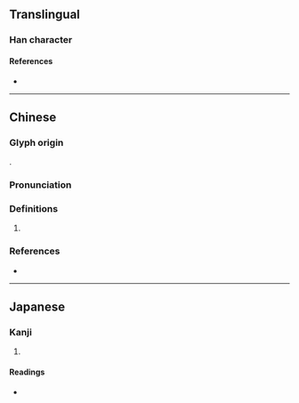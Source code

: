 {{character info/new}}
==Translingual==

===Han character===
{{Han char|rn=38|rad=女|as=14|sn=17|four=43421|canj=VJPN|ids=⿰女寧}}

====References====
* {{Han ref|kx=0272.260|dkj=06808|hdz=21088.020|uh=5B23|ud=23331|bh=ECD1|bd=60625}}

----

==Chinese==
{{zh-forms|s=𪥰}}

===Glyph origin===
{{Han etym}}
{{Han compound|女|寧|ls=psc|c1=s|c2=p|t1=woman}}.

===Pronunciation===
{{zh-pron
|m=níng
|c=ning4
|mc=y
|oc=y
|cat=
}}

===Definitions===
{{zh-hanzi}}

# {{rfdef|zh}}

===References===
* {{R:yue:Jyutping Database}}

----

==Japanese==

===Kanji===
{{ja-kanji|grade=|rs=女14}}

# {{rfdef|ja|sort=女14}}

====Readings====
* {{ja-readings|on=[[たう]] (tau), [[にゃう]] (nyau), [[でい]] (dei)|kun=[[からだのさま]] (karadanosama), [[しずか]] (shizuka)}}